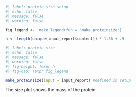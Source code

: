 ```r
#| label: protein-size-setup
#| echo: false
#| message: false
#| warning: false

fig_legend <- 'make_legend(fun = "make_proteinsize")'

h <- length(unique(input_report$content)) * 1.36 + .9
```

```r
#| label: protein-size
#| echo: false
#| message: false
#| warning: false
#| fig-height: !expr h
#| fig-cap: !expr fig_legend

make_proteinsize(input = input_report) #defined in setup
```
  
The size plot shows the mass of the protein.  
